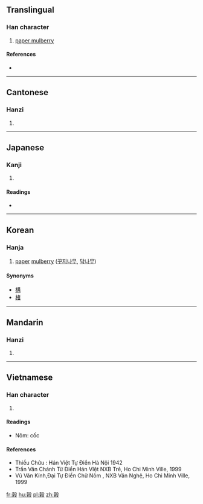 ==Translingual==

===Han character===
{{Han char|rn=75|rad=木|as=10|sn=14|four=47947|canj=GDHNE,XGDHN|ids=⿹𣪊木}}

# [[paper mulberry]] {{gloss|{{taxlink|Broussonetia papyrifera|species|noshow=1}}}}

====References====
* {{Han ref|kx=0543.070|dkj=15229|dj=0930.370|hdz=32163.030|uh=6996|ud=27030|bh=E242|bd=57922}}

----

==Cantonese==

===Hanzi===
{{yue-hanzi|jyut=|y=guk1}}

# {{defn|lang=yue|sort=木10}}

----

==Japanese==

===Kanji===
{{ja-kanji|grade=|rs=木10}}

# {{defn|lang=ja|sort=木10}}

====Readings====
* {{ja-readings|on=[[こく]] (koku), [[こう]] (kō), [[く]] (ku)|kun=[[こうぞ]] (kouzo)}}

----

==Korean==

===Hanja===
{{ko-hanja|hangeul=곡|eumhun=|rv=gok|mr=kok|y=kok}}

{{wikipedia|paper mulberry}}

# [[paper]] [[mulberry]] ([[꾸지나무]], [[닥나무]])

====Synonyms====
* [[構]]
* [[楮]]

----

==Mandarin==

===Hanzi===
{{cmn-hanzi|pin=[[gǔ]] ([[gu3]])|wg=ku<sup>3</sup>}}

# {{defn|lang=cmn|sort=木10}}

----

==Vietnamese==

===Han character===
{{vi-hantu|cốc|rs=木10}}

# {{defn|lang=vi|sort=木10}}

====Readings====
* Nôm: cốc

====References====
* Thiều Chửu : Hán Việt Tự Điển Hà Nội 1942
* Trần Văn Chánh Từ Điển Hán VIệt NXB Trẻ, Ho Chi Minh Ville, 1999
* Vũ Văn Kính,Đại Tự Điển Chữ Nôm , NXB Văn Nghệ, Ho Chi Minh Ville, 1999

[[fr:榖]]
[[hu:榖]]
[[pl:榖]]
[[zh:榖]]